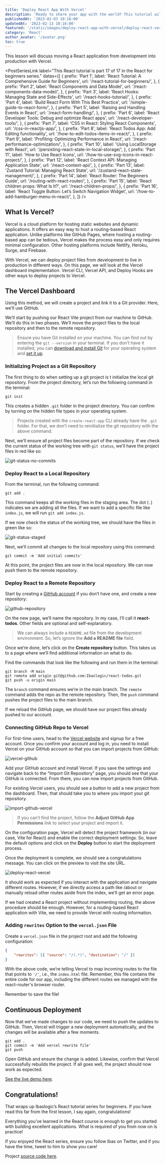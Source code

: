```yaml
---
title: 'Deploy React App With Vercel'
description: 'Ready to share your app with the world? This tutorial will show you how to deploy your React app to Vercel. Get started now and publish your React app for free!'
publishedAt: '2023-02-03 10:16:00'
updatedAt: '2023-02-13 10:16:00'
featured: '/static/images/deploy-react-app-with-vercel/deploy-react-vercel.png'
category: 'React'
author_avatar: '/avatar.png'
toc: true
---
```


This lesson will discuss moving a React application from development into production with Vercel.

<PostSeriesLink
  label="This React tutorial is part 17 of 17 in the React for beginners series."
  datas={[
    {
      prefix: 'Part 1',
      label: 'React Tutorial: A Comprehensive Guide for Beginners',
      url: '/react-tutorial-for-beginners/',
    },
    {
      prefix: 'Part 2',
      label: 'React Components and Data Model',
      url: '/react-components-data-model/',
    },
    {
      prefix: 'Part 3',
      label: 'React Hooks: Managing State and Side-Effects',
      url: '/react-hooks-tutorial/',
    },
    {
      prefix: 'Part 4',
      label: 'Build React Form With This Best Practice',
      url: '/simple-guide-to-react-form/',
    },
    {
      prefix: 'Part 5',
      label: 'Raising and Handling Events in React',
      url: '/react-form-handling/',
    },
    {
      prefix: 'Part 6',
      label: 'React Developer Tools: Debug and optimize React apps',
      url: '/react-developer-tools/',
    },
    {
      prefix: 'Part 7',
      label: 'CSS in React: Styling React Components',
      url: '/css-in-reactjs-app/',
    },
    {
      prefix: 'Part 8',
      label: 'React Todos App: Add Editing functionality',
      url: '/how-to-edit-todos-items-in-react/',
    },
    {
      prefix: 'Part 9',
      label: 'Profiling: Optimizing Performance in React',
      url: '/react-performance-optimization/',
    },
    {
      prefix: 'Part 10',
      label: 'Using LocalStorage with React',
      url: '/persisting-react-state-in-local-storage/',
    },
    {
      prefix: 'Part 11',
      label: 'How to Use React Icons',
      url: '/how-to-use-svg-icons-in-react-project/',
    },
    {
      prefix: 'Part 12',
      label: 'React Context API: Managing Application State',
      url: '/react-context-api/',
    },
    {
      prefix: 'Part 13',
      label: 'Zustand Tutorial: Managing React State',
      url: '/zustand-react-state-management/',
    },
    {
      prefix: 'Part 14',
      label: 'React Router: The Beginners Guide',
      url: '/routing-with-react-router/',
    },
    {
      prefix: 'Part 15',
      label: 'React children props: What Is It?',
      url: '/react-children-props/',
    },
    {
      prefix: 'Part 16',
      label: 'React Toggle Button: Let’s Switch Navigation Widget',
      url: '/how-to-add-hamburger-menu-in-react/',
    },
  ]}
/>

## What Is Vercel?

Vercel is a cloud platform for hosting static websites and dynamic applications. It offers an easy way to host a routing-based React application. Unlike platforms like GitHub Pages, where hosting a routing-based app can be tedious, Vercel makes the process easy and only requires minimal configuration. Other hosting platforms include Netlify, Heroku, Surge, and Firebase. 

With Vercel, we can deploy project files from development to live in production in different ways. On this page, we will look at the Vercel dashboard implementation. Vercel CLI, Vercel API, and Deploy Hooks are other ways to deploy projects to Vercel.

## The Vercel Dashboard

Using this method, we will create a project and link it to a Git provider. Here, we’ll use GitHub. 

We’ll start by pushing our React Vite project from our machine to GitHub. We’ll do this in two phases. We’ll move the project files to the local repository and then to the remote repository. 


> Ensure you have Git installed on your machine. You can find out by entering the `git --version` in your terminal. If you don’t have it installed, you can [download and install Git](https://git-scm.com/downloads) for your operating system and [set it up](https://www.atlassian.com/git/tutorials/install-git).


### Initializing Project as a Git Repository 

The first thing to do when setting up a git project is t initialize the local git repository. From the project directory, let’s run the following command in the terminal:

```shell
git init
```
This creates a hidden `.git` folder in the project directory. You can confirm by turning on the hidden file types in your operating system.

> Projects created with the `create-react-app` CLI already have the `.git` folder. For that, we don’t need to reinitialize the git repository with the above command. 

Next, we’ll ensure all project files become part of the repository. If we check the current status of the working tree with `git status`, we’ll have the project files in red like so:

![git-status-no-commits](/static/images/deploy-react-app-with-vercel/git-status-no-commits.png)

### Deploy React to a Local Repository

From the terminal, run the following command:

```shell
git add .
```
This command keeps all the working files in the staging area. The dot (`.`) indicates we are adding all the files. If we want to add a specific file like `index.js`, we will run `git add index.js`.

If we now check the status of the working tree, we should have the files in green like so:

![git-status-staged](/static/images/deploy-react-app-with-vercel/git-status-staged.png)

Next, we’ll commit all changes to the local repository using this command:

```shell
git commit -m 'Add initial commits'
```
At this point, the project files are now in the local repository. We can now push them to the remote repository.

### Deploy React to a Remote Repository 

Start by creating a [GitHub account](https://github.com/) if you don’t have one, and create a new repository:

![github-repository](/static/images/deploy-react-app-with-vercel/github-repository.png)

On the new page, we’ll name the repository. In my case, I’ll call it **react-todos**. Other fields are optional and self-explanatory.

> We can always include a `README.md` file from the development environment. So, let’s ignore the **Add a README file** field. 

Once we’re done, let’s click on the **Create repository** button. This takes us to a page where we’ll find additional information on what to do. 

Find the commands that look like the following and run them in the terminal:

```shell
git branch -M main
git remote add origin git@github.com:Ibaslogic/react-todos.git
git push -u origin main
```
The `branch` command ensures we’re in the main branch. The `remote` command adds the repo as the remote repository. Then, the `push` command pushes the project files to the main branch. 

If we reload the GitHub page, we should have our project files already pushed to our account. 

### Connecting GitHub Repo to Vercel

For first-time users, head to the [Vercel website](https://vercel.com/) and signup for a free account. Once you confirm your account and log in, you need to install Vercel on your GitHub account so that you can import projects from GitHub:

![vercel-github](/static/images/deploy-react-app-with-vercel/vercel-github.png)

Add your GitHub account and install Vercel. If you save the settings and navigate back to the “Import Git Repository” page, you should see that your GitHub is connected. From there, you can now import projects from GitHub. 

For existing Vercel users, you should see a button to add a new project from the dashboard. Then, that should take you to where you import your git repository.

![import-github-vercel](/static/images/deploy-react-app-with-vercel/import-github-vercel.png)

> If you can’t find the project, follow the **Adjust GitHub App Permissions** link to select your project and import it.

On the configuration page, Vercel will detect the project framework (in our case, Vite for React) and enable the correct deployment settings. So, leave the default options and click on the **Deploy** button to start the deployment process.

Once the deployment is complete, we should see a congratulations message. You can click on the preview to visit the site URL.

![deploy-react-vercel](/static/images/deploy-react-app-with-vercel/deploy-react-vercel.png)

It should work as expected if you interact with the application and navigate different routes. However, if we directly access a path like /about or manually reload other routes aside from the index, we’ll get an error page. 

If we had created a React project without implementing routing, the above procedure should be enough. However, for a routing-based React application with Vite, we need to provide Vercel with routing information. 

### Adding `rewrites` Option to the `vercel.json` File

Create a `vercel.json` file in the project root and add the following configuration:

```json showLineNumbers
{
    "rewrites": [{ "source": "/(.*)", "destination": "/" }]
}
```
With the above code, we’re telling Vercel to map incoming routes to the file that points to `'/'`, i.e., the `index.html` file. Remember, this file contains the entire code for our app, including the different routes we managed with the react-router's browser router. 

Remember to save the file!

## Continuous Deployment

Now that we’ve made changes to our code, we need to push the updates to GitHub. Then, Vercel will trigger a new deployment automatically, and the changes will be available after a few moments.

```shell
git add .
git commit -m 'Add vercel rewrite file'
git push
```
Open GitHub and ensure the change is added. Likewise, confirm that Vercel successfully rebuilds the project. If all goes well, the project should now work as expected. 

[See the live demo here](https://react-todos-ibas.vercel.app/).

## Congratulations!

That wraps up Ibaslogic’s React tutorial series for beginners. If you have read this far from the first lesson, I say again, congratulations! 

Everything you’ve learned in the React course is enough to get you started with building excellent applications. What is required of you from now on is practice! 

If you enjoyed the React series, ensure you follow Ibas on Twitter, and if you have the time, tweet to him to show you care!

Project [source code here](https://github.com/Ibaslogic/react-todo-project).



